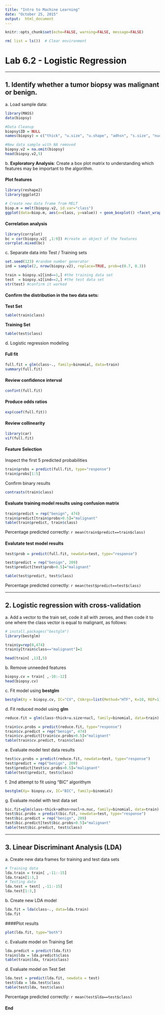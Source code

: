 ---
title: "Intro to Machine Learning"
date: "October 25, 2015"
output:  html_document
---
```{r global_options, include=FALSE}
knitr::opts_chunk$set(echo=FALSE, warning=FALSE, message=FALSE)
```
```{r}
rm( list = ls())  # Clear environment
```

# Lab 6.2 - Logistic Regression

***
## 1\. Identify whether a tumor biopsy was malignant or benign.

a\. Load sample data:

````{r}
library(MASS)
data(biopsy)

#Data Cleanup
biopsy$ID = NULL
names(biopsy) = c("thick", "u.size", "u.shape", "adhsn", "s.size", "nucl", "chrom", "n.nuc", "mit", "class")

#New data sample with NA removed
biopsy.v2 = na.omit(biopsy)
head(biopsy.v2,5)
````

b\. **Exploratory Analysis**: Create a box plot matrix to understanding which features may be important to the algorithm.

#### Plot features

````{r}
library(reshape2)
library(ggplot2)

# Create new data frame from MELT
biop.m = melt(biopsy.v2, id.var="class")
ggplot(data=biop.m, aes(x=class, y=value)) + geom_boxplot() +facet_wrap(~variable,ncol = 3)
````

#### Correlation analysis

````{r}
library(corrplot)
bc = cor(biopsy.v2[ ,1:9]) #create an object of the features
corrplot.mixed(bc)
````

c\. Separate data into Test / Training sets

````{r}
set.seed(123) #random number generator
ind = sample(2, nrow(biopsy.v2), replace=TRUE, prob=c(0.7, 0.3))

train = biopsy.v2[ind==1,] #the training data set
test  = biopsy.v2[ind==2,] #the test data set
str(test) #confirm it worked
````

#### Confirm the distribution in the two data sets:

**Test Set**
````{r}
table(train$class)
````  

**Training Set**
````{r}
table(test$class)
````

d\. Logistic regression modeling

#### Full fit
````{r}
full.fit = glm(class~., family=binomial, data=train)
summary(full.fit)
````

#### Review confidence interval

````{r}
confint(full.fit)
````

#### Produce odds ratios

````{r}
exp(coef(full.fit))
````


#### Review collinearity 

````{r}
library(car)
vif(full.fit)
````

#### Feature Selection

Inspect the first 5 predicted probabilities

````{r}
train$probs = predict(full.fit, type="response")
train$probs[1:5]
````

Confirm binary results

````{r}
contrasts(train$class)
````

#### Evaluate training model results using confusion matrix

````{r}
train$predict = rep("benign", 474)
train$predict[train$probs>0.5]="malignant"
table(train$predict, train$class)
````

Percentage predicted correctly: `r mean(train$predict==train$class)`

#### Evalutate test model results

````{r}
test$prob = predict(full.fit, newdata=test, type="response")

test$predict = rep("benign", 209)
test$predict[test$prob>0.5]="malignant"

table(test$predict, test$class)
````

Percentage predicted correctly: `r mean(test$predict==test$class)`

***
## 2\. Logistic regression with cross-validation

a\. Add a vector to the train set, code it all with zeroes, and then code it to one where the class vector is equal to malignant, as follows:

````{r}
# install.packages("bestglm")
library(bestglm)

train$y=rep(0,474)
train$y[train$class=="malignant"]=1

head(train[ ,13],5)
````

b\. Remove unneeded features

````{r}
biopsy.cv = train[ ,-10:-12]
head(biopsy.cv)
````

c\. Fit model using **bestglm**

````{r}
bestglm(Xy = biopsy.cv, IC="CV", CVArgs=list(Method="HTF", K=10, REP=1), family=binomial)
````

d\. Fit reduced model using **glm**

````{r}
reduce.fit = glm(class~thick+u.size+nucl, family=binomial, data=train)

train$cv.probs = predict(reduce.fit, type="response")
train$cv.predict = rep("benign", 474)
train$cv.predict[train$cv.probs>0.5]="malignant"
table(train$cv.predict, train$class)
````

e\. Evaluate model test data results

````{r}
test$cv.probs = predict(reduce.fit, newdata=test, type="response")
test$predict = rep("benign", 209)
test$predict[test$cv.probs>0.5]="malignant"
table(test$predict, test$class)
````

f\. 2nd attempt to fit using "BIC" algorithym

````{r}
bestglm(Xy= biopsy.cv, IC="BIC", family=binomial)
````

g\. Evaluate model with test data set

````{r}
bic.fit=glm(class~thick+adhsn+nucl+n.nuc, family=binomial, data=train)
test$bic.probs = predict(bic.fit, newdata=test, type="response")
test$bic.predict = rep("benign", 209)
test$bic.predict[test$bic.probs>0.5]="malignant"
table(test$bic.predict, test$class)
````

***
## 3\. Linear Discriminant Analysis (LDA)

a\. Create new data frames for training and test data sets

````{r echo=TRUE}
# Training data
lda.train = train[ ,-11:-15]
lda.train[1:3,]
# Testing data
lda.test = test[ ,-11:-15]
lda.test[1:3,]
````

b\. Create new LDA model

````{r}
lda.fit = lda(class~., data=lda.train)
lda.fit
````

####Plot results

````{r}
plot(lda.fit, type="both")
````

c\. Evaluate model on Training Set

````{r}
lda.predict = predict(lda.fit)
train$lda = lda.predict$class
table(train$lda, train$class)
````

d\. Evaluate model on Test Set

````{r}
lda.test = predict(lda.fit, newdata = test)
test$lda = lda.test$class
table(test$lda, test$class)
````

Percentage predicted correctly: `r mean(test$lda==test$class)`


#### **End**
